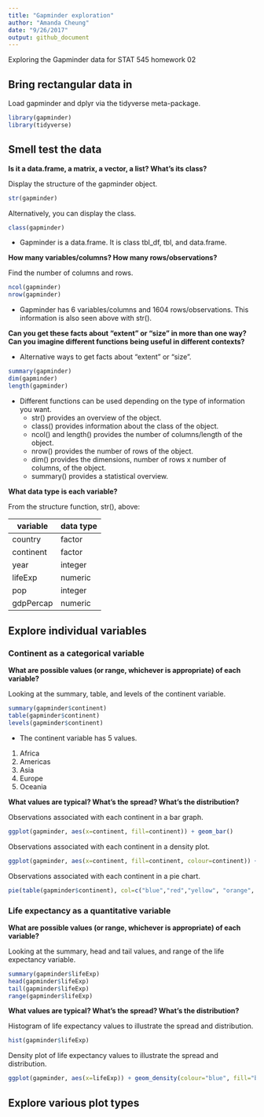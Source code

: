 ```yaml
---
title: "Gapminder exploration"
author: "Amanda Cheung"
date: "9/26/2017"
output: github_document
---
```

Exploring the Gapminder data for STAT 545 homework 02

## Bring rectangular data in

Load gapminder and dplyr via the tidyverse meta-package.
```r
library(gapminder)
library(tidyverse)
```

## Smell test the data

**Is it a data.frame, a matrix, a vector, a list? What's its class?**

Display the structure of the gapminder object.
```r
str(gapminder)
```
Alternatively, you can display the class.
```r
class(gapminder)
```

- Gapminder is a data.frame. It is class tbl_df, tbl, and data.frame.

**How many variables/columns? How many rows/observations?**

Find the number of columns and rows.
```r
ncol(gapminder)
nrow(gapminder)
```
- Gapminder has 6 variables/columns and 1604 rows/observations. This information is also seen above with str().

**Can you get these facts about “extent” or “size” in more than one way? Can you imagine different functions being useful in different contexts?**

- Alternative ways to get facts about "extent" or "size".

```r
summary(gapminder)
dim(gapminder)
length(gapminder)
```

- Different functions can be used depending on the type of information you want.
    + str() provides an overview of the object. 
    + class() provides information about the class of the object.
    + ncol() and length() provides the number of columns/length of the object.
    + nrow() provides the number of rows of the object.
    + dim() provides the dimensions, number of rows x number of columns, of the object.
    + summary() provides a statistical overview.

**What data type is each variable?**

From the structure function, str(), above:

variable  | data type
----------|----------
country   | factor
continent | factor
year      | integer 
lifeExp   | numeric
pop       | integer
gdpPercap | numeric

## Explore individual variables

### Continent as a categorical variable

**What are possible values (or range, whichever is appropriate) of each variable?**

Looking at the summary, table, and levels of the continent variable.
```r
summary(gapminder$continent)
table(gapminder$continent)
levels(gapminder$continent)
```
- The continent variable has 5 values.
1. Africa
2. Americas
3. Asia
4. Europe
5. Oceania

**What values are typical? What’s the spread? What’s the distribution?**

Observations associated with each continent in a bar graph.
```r
ggplot(gapminder, aes(x=continent, fill=continent)) + geom_bar()
```

Observations associated with each continent in a density plot.
```r
ggplot(gapminder, aes(x=continent, fill=continent, colour=continent)) + geom_density(alpha=0.5)
```

Observations associated with each continent in a pie chart.
```r
pie(table(gapminder$continent), col=c("blue","red","yellow", "orange", "green"), main="Observations associated with each continent")
```

### Life expectancy as a quantitative variable

**What are possible values (or range, whichever is appropriate) of each variable?**

Looking at the summary, head and tail values, and range of the life expectancy variable.
```r
summary(gapminder$lifeExp)
head(gapminder$lifeExp)
tail(gapminder$lifeExp)
range(gapminder$lifeExp)
```

**What values are typical? What’s the spread? What’s the distribution?**

Histogram of life expectancy values to illustrate the spread and distribution.
```r
hist(gapminder$lifeExp)
```

Density plot of life expectancy values to illustrate the spread and distribution.
```r
ggplot(gapminder, aes(x=lifeExp)) + geom_density(colour="blue", fill="blue", alpha=0.25)
```

## Explore various plot types